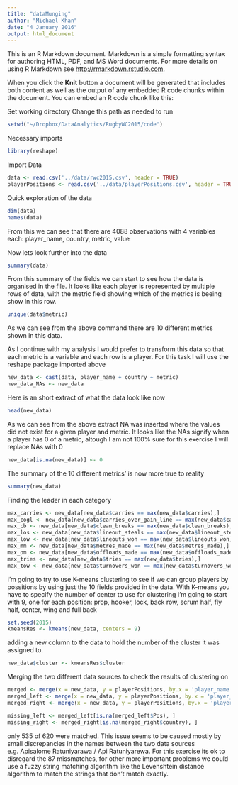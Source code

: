 ```yaml
---
title: "dataMunging"
author: "Michael Khan"
date: "4 January 2016"
output: html_document
---
```


This is an R Markdown document. Markdown is a simple formatting syntax for authoring HTML, PDF, and MS Word documents. For more details on using R Markdown see <http://rmarkdown.rstudio.com>.

When you click the **Knit** button a document will be generated that includes both content as well as the output of any embedded R code chunks within the document. You can embed an R code chunk like this:

Set working directory
Change this path as needed to run
```r
setwd("~/Dropbox/DataAnalytics/RugbyWC2015/code")
```


Necessary imports
```r
library(reshape)

```

Import Data
```r
data <- read.csv('../data/rwc2015.csv', header = TRUE)
playerPositions <- read.csv('../data/playerPositions.csv', header = TRUE)
```


Quick exploration of the data
```r
dim(data)
names(data)
```
From this we can see that there are 4088 observations with 4 variables each: player_name, country, metric, value


Now lets look further into the data
```r
summary(data)
```
From this summary of the fields we can start to see how the data is organised in the file.
It looks like each player is represented by multiple rows of data, with the metric field showing which of the metrics is beeing show in this row.
```r
unique(data$metric)
```
As we can see from the above command there are 10 different metrics shown in this data.


As I continue with my analysis I would prefer to transform this data so that each metric is a variable and each row is a player.
For this task I will use the reshape package imported above

```r
new_data <- cast(data, player_name + country ~ metric)
new_data_NAs <- new_data
```

Here is an short extract of what the data look like now
```r
head(new_data)
```
As we can see from the above extract NA was inserted where the values did not exist for a given player and metric. It looks like the NAs signify when a player has 0 of a metric, altough I am not 100% sure for this exercise I will replace NAs with 0
```r
new_data[is.na(new_data)] <- 0
```

The summary of the 10 different metrics' is now more true to reality
```r
summary(new_data)
```


Finding the leader in each category 
```r
max_carries <- new_data[new_data$carries == max(new_data$carries),]
max_cogl <- new_data[new_data$carries_over_gain_line == max(new_data$carries_over_gain_line),]
max_cb <- new_data[new_data$clean_breaks == max(new_data$clean_breaks),]
max_los <- new_data[new_data$lineout_steals == max(new_data$lineout_steals),]
max_low <- new_data[new_data$lineouts_won == max(new_data$lineouts_won),]
max_mm <- new_data[new_data$metres_made == max(new_data$metres_made),]
max_om <- new_data[new_data$offloads_made == max(new_data$offloads_made),]
max_tries <- new_data[new_data$tries == max(new_data$tries),]
max_tow <- new_data[new_data$turnovers_won == max(new_data$turnovers_won),]
```


I'm going to try to use K-means clustering to see if we can group players by possitions by using just the 10 fields provided in the data.
With K-means you have to specify the number of center to use for clustering I'm going to start with 9, one for each position: prop, hooker, lock, back row, scrum half, fly half, center, wing and full back 
```r
set.seed(2015)
kmeansRes <- kmeans(new_data, centers = 9)
```

adding a new column to the data to hold the number of the cluster it was assigned to.
```r
new_data$cluster <- kmeansRes$cluster
```


Merging the two different data sources to check the results of clustering on 
```r
merged <- merge(x = new_data, y = playerPositions, by.x = 'player_name', by.y = 'Player.name')
merged_left <- merge(x = new_data, y = playerPositions, by.x = 'player_name', by.y = 'Player.name', all.x = TRUE)
merged_right <- merge(x = new_data, y = playerPositions, by.x = 'player_name', by.y = 'Player.name', all.y = TRUE)

missing_left <- merged_left[is.na(merged_left$Pos), ]
missing_right <- merged_right[is.na(merged_right$country), ]
```
only 535 of 620 were matched. This issue seems to be caused mostly by small discrepancies in the names between the two data sources e.g. Apisalome Ratuniyarawa / Api Ratuniyarewa. For this exercise its ok to disregard the 87 missmatches, for other more important problems we could use a fuzzy string matching algorithm like the Levenshtein distance algorithm to match the strings that don't match exactly.
